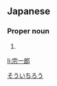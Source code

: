==Japanese==
{{ja-kanjitab|そう|いち|ろう|yomi=o}}

===Proper noun===
{{ja-pos|proper|そういちろう}}

# {{given name|male|lang=ja|sort=そういちろう}}
[[Category:Japanese male given names|そういちろう]]

[[li:宗一郎]]